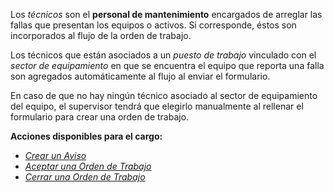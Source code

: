 Los _técnicos_ son el **personal de mantenimiento** encargados de arreglar las fallas que presentan los equipos o activos. Si corresponde, éstos son incorporados al flujo de la orden de trabajo.

Los técnicos que están asociados a un _puesto de trabajo_ vinculado con el _sector de equipamiento_ en que se encuentra el equipo que reporta una falla son agregados automáticamente al flujo al enviar el formulario.

En caso de que no hay ningún técnico asociado al sector de equipamiento del equipo, el supervisor tendrá que elegirlo  manualmente al rellenar el formulario para crear una orden de trabajo.

**Acciones disponibles para el cargo:**
- [_Crear un Aviso_](/docs/products/corrective_maintenance/actions/create_notification)
- [_Aceptar una Orden de Trabajo_](/docs/products/corrective_maintenance/actions/wo_accept)
- [_Cerrar una Orden de Trabajo_](/docs/products/corrective_maintenance/actions/wo_close)
